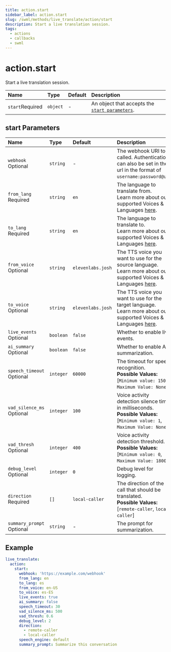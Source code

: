 ```yaml
---
title: action.start
sidebar_label: action.start
slug: /swml/methods/live_translate/action/start
description: Start a live translation session.
tags:
  - actions
  - callbacks
  - swml
---
```


# action.start

Start a live translation session.

| Name                                                  | Type     | Default | Description                                                                |
|:------------------------------------------------------|:---------|:--------|:---------------------------------------------------------------------------|
| `start`<span className="required-arg">Required</span> | `object` | -       | An object that accepts the [`start parameters`](#start-parameters).        |

## **start Parameters**

| Name                                                            | Type      | Default           | Description                                                                                                                                        |
|:----------------------------------------------------------------|:----------|:------------------|:---------------------------------------------------------------------------------------------------------------------------------------------------|
| `webhook` <span className="optional-arg">Optional</span>        | `string`  | -                 | The webhook URI to be called. Authentication can also be set in the url in the format of `username:password@url`.                                                                                                                      |
| `from_lang` <span className="required-arg">Required</span>      | `string`  | `en`              | The language to translate from.<br />Learn more about our supported Voices & Languages [here](/voice/getting-started/voice-and-languages).                        |
| `to_lang` <span className="required-arg">Required</span>        | `string`  | `en`              | The language to translate to.<br />Learn more about our supported Voices & Languages [here](/voice/getting-started/voice-and-languages).                          |
| `from_voice` <span className="optional-arg">Optional</span>     | `string`  | `elevenlabs.josh` | The TTS voice you want to use for the source language.<br />Learn more about our supported Voices & Languages [here](/voice/getting-started/voice-and-languages). |
| `to_voice` <span className="optional-arg">Optional</span>       | `string`  | `elevenlabs.josh` | The TTS voice you want to use for the target language.<br />Learn more about our supported Voices & Languages [here](/voice/getting-started/voice-and-languages). |
| `live_events` <span className="optional-arg">Optional</span>    | `boolean` | `false`           | Whether to enable live events.                                                                                                                     |
| `ai_summary` <span className="optional-arg">Optional</span>     | `boolean` | `false`           | Whether to enable AI summarization.                                                                                                                |
| `speech_timeout` <span className="optional-arg">Optional</span> | `integer` | `60000`           | The timeout for speech recognition.<br/>**Possible Values:** [`Minimum value: 1500`, `Maximum Value: None`]                                        |
| `vad_silence_ms` <span className="optional-arg">Optional</span> | `integer` | `100`             | Voice activity detection silence time in milliseconds.<br/>**Possible Values:** [`Minimum value: 1`, `Maximum Value: None`]                        |
| `vad_thresh` <span className="optional-arg">Optional</span>     | `integer` | `400`             | Voice activity detection threshold.<br/>**Possible Values:** [`Minimum value: 0`, `Maximum Value: 1800`]                                           |
| `debug_level` <span className="optional-arg">Optional</span>    | `integer` | `0`               | Debug level for logging.                                                                                                                           |
| `direction` <span className="required-arg">Required</span>      | `[]`      | `local-caller`    | The direction of the call that should be translated.<br />**Possible Values:** [`remote-caller`, `local-caller`]                                   |
| `summary_prompt` <span className="optional-arg">Optional</span> | `string`  | -                 | The prompt for summarization.                                                                                                                      |

## **Example**

```yaml andJson
live_translate:
  action:
    start:
      webhook: 'https://example.com/webhook'
      from_lang: en
      to_lang: es
      from_voice: en-US
      to_voice: es-ES
      live_events: true
      ai_summary: false
      speech_timeout: 30
      vad_silence_ms: 500
      vad_thresh: 0.6
      debug_level: 2
      direction:
        - remote-caller
        - local-caller
      speech_engine: default
      summary_prompt: Summarize this conversation
```
